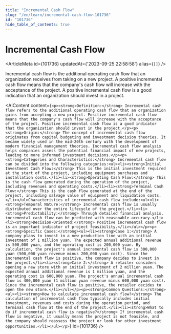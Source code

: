 ```yaml
---
title: "Incremental Cash Flow"
slug: "/en/learn/incremental-cash-flow-101736"
id: "101736"
hide_table_of_contents: true
---
```



# Incremental Cash Flow

<ArticleMeta id={101736} updatedAt={'2023-09-25 22:58:58'} alias={`[]`} />
<div className='border-solid border-b border-t-0 my-4 border-[var(--ifm-color-gray-300)]' />

Incremental cash flow is the additional operating cash flow that an organization receives from taking on a new project. A positive incremental cash flow means that the company's cash flow will increase with the acceptance of the project. A positive incremental cash flow is a good indication that an organization should invest in a project.

<AIContent content={`<p><strong>Definition:</strong> Incremental cash flow refers to the additional operating cash flow that an organization gains from accepting a new project. Positive incremental cash flow means that the company's cash flow will increase with the acceptance of the project. Positive incremental cash flow is a good indicator that the organization should invest in the project.</p><p><strong>Origin:</strong> The concept of incremental cash flow originates from capital budgeting and investment decision theories. It became widely used in the mid-20th century with the development of modern financial management theories. Incremental cash flow analysis helps companies assess the potential financial impact of new projects, leading to more informed investment decisions.</p><p><strong>Categories and Characteristics:</strong> Incremental cash flow can be divided into the following categories:<ul><li><strong>Initial Investment Cash Flow:</strong> This is the initial investment required at the start of the project, including equipment purchases and installation costs.</li><li><strong>Operating Cash Flow:</strong> This is the cash flow generated during the operation of the project, including revenues and operating costs.</li><li><strong>Terminal Cash Flow:</strong> This is the cash flow generated at the end of the project, including salvage value of equipment and liquidation costs.</li></ul>Characteristics of incremental cash flow include:<ul><li><strong>Temporal Nature:</strong> Incremental cash flow is usually distributed over the entire lifecycle of the project.</li><li><strong>Predictability:</strong> Through detailed financial analysis, incremental cash flow can be predicted with reasonable accuracy.</li><li><strong>Decision-Oriented:</strong> Positive incremental cash flow is an important indicator of project feasibility.</li></ul></p><p><strong>Specific Cases:</strong><ul><li><strong>Case 1:</strong> A company plans to invest in a new production line with an initial investment of 1 million yuan. The expected annual additional revenue is 500,000 yuan, and the operating cost is 200,000 yuan. By calculation, the project's annual incremental cash flow is 300,000 yuan (500,000 yuan revenue minus 200,000 yuan cost). Since the incremental cash flow is positive, the company decides to invest in the project.</li><li><strong>Case 2:</strong> A retailer considers opening a new store with an initial investment of 2 million yuan. The expected annual additional revenue is 1 million yuan, and the operating cost is 600,000 yuan. The project's annual incremental cash flow is 400,000 yuan (1 million yuan revenue minus 600,000 yuan cost). Since the incremental cash flow is positive, the retailer decides to open the new store.</li></ul></p><p><strong>Common Questions:</strong><ul><li><strong>How to calculate incremental cash flow?</strong> The calculation of incremental cash flow typically includes initial investment, revenues and costs during the operation period, and terminal cash flow at the end of the project.</li><li><strong>What to do if incremental cash flow is negative?</strong> If incremental cash flow is negative, it usually means the project is not feasible, and the company should reassess the project or look for other investment opportunities.</li></ul></p>`} id={101736} />
